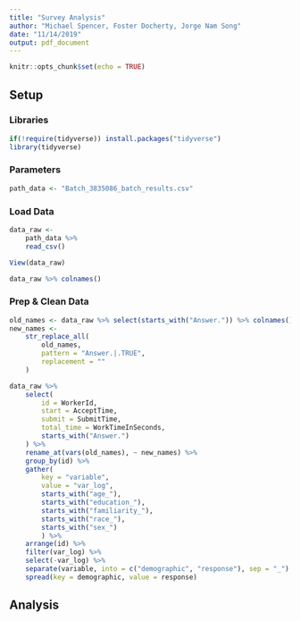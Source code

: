 ```yaml
---
title: "Survey Analysis"
author: "Michael Spencer, Foster Docherty, Jorge Nam Song"
date: "11/14/2019"
output: pdf_document
---
```


```r
knitr::opts_chunk$set(echo = TRUE)
```


## Setup

### Libraries
```r
if(!require(tidyverse)) install.packages("tidyverse")
library(tidyverse)
```

### Parameters
```r
path_data <- "Batch_3835086_batch_results.csv"
```

### Load Data
```r
data_raw <-
	path_data %>% 
	read_csv()

View(data_raw)

data_raw %>% colnames()
```

### Prep & Clean Data
```r
old_names <- data_raw %>% select(starts_with("Answer.")) %>% colnames()
new_names <- 
	str_replace_all(
		old_names, 
		pattern = "Answer.|.TRUE", 
		replacement = ""
	)

data_raw %>% 
	select(
		id = WorkerId, 
		start = AcceptTime, 
		submit = SubmitTime, 
		total_time = WorkTimeInSeconds, 
		starts_with("Answer.")
	) %>% 
	rename_at(vars(old_names), ~ new_names) %>% 
	group_by(id) %>% 
	gather(
		key = "variable", 
		value = "var_log", 
		starts_with("age_"),
		starts_with("education_"),
		starts_with("familiarity_"),
		starts_with("race_"),
		starts_with("sex_")
		) %>%
	arrange(id) %>% 
	filter(var_log) %>% 
	select(-var_log) %>% 
	separate(variable, into = c("demographic", "response"), sep = "_") %>% 
	spread(key = demographic, value = response)
```

## Analysis